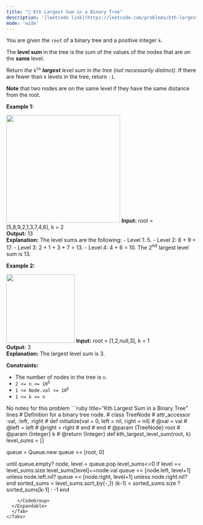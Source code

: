 ```yaml
---
title: "🧀 Kth Largest Sum in a Binary Tree"
description: '[leetcode link](https://leetcode.com/problems/kth-largest-sum-in-a-binary-tree/description/)'
mode: 'wide'
---
```

<Tabs>
  <Tab title="Question" icon="circle-question" iconType="regular">
    <Card>
      <p>You are given the <code>root</code> of a binary tree and a positive integer <code>k</code>.</p>  <p>The <strong>level sum</strong> in the tree is the sum of the values of the nodes that are on the <strong>same</strong> level.</p>  <p>Return<em> the </em><code>k<sup>th</sup></code><em> <strong>largest</strong> level sum in the tree (not necessarily distinct)</em>. If there are fewer than <code>k</code> levels in the tree, return <code>-1</code>.</p>  <p><strong>Note</strong> that two nodes are on the same level if they have the same distance from the root.</p>   <p><strong class="example">Example 1:</strong></p> <img alt="" src="https://assets.leetcode.com/uploads/2022/12/14/binaryytreeedrawio-2.png" style="width: 301px; height: 284px;" />  <strong>Input:</strong> root = [5,8,9,2,1,3,7,4,6], k = 2 <br/> <strong>Output:</strong> 13 <br/> <strong>Explanation:</strong> The level sums are the following: - Level 1: 5. - Level 2: 8 + 9 = 17. - Level 3: 2 + 1 + 3 + 7 = 13. - Level 4: 4 + 6 = 10. The 2<sup>nd</sup> largest level sum is 13.   <p><strong class="example">Example 2:</strong></p> <img alt="" src="https://assets.leetcode.com/uploads/2022/12/14/treedrawio-3.png" style="width: 181px; height: 181px;" />  <strong>Input:</strong> root = [1,2,null,3], k = 1 <br/> <strong>Output:</strong> 3 <br/> <strong>Explanation:</strong> The largest level sum is 3.    <p><strong>Constraints:</strong></p>  <ul>  <li>The number of nodes in the tree is <code>n</code>.</li>  <li><code>2 &lt;= n &lt;= 10<sup>5</sup></code></li>  <li><code>1 &lt;= Node.val &lt;= 10<sup>6</sup></code></li>  <li><code>1 &lt;= k &lt;= n</code></li> </ul> 
    </Card>
  </Tab>
  <Tab title="Solution" icon="lightbulb" iconType="regular" >
    <Card>
      No notes for this problem
</Card>
  <Expandable title="code">
    <CodeGroup dropdown>
```ruby title="Kth Largest Sum in a Binary Tree" lines
# Definition for a binary tree node.
# class TreeNode
#     attr_accessor :val, :left, :right
#     def initialize(val = 0, left = nil, right = nil)
#         @val = val
#         @left = left
#         @right = right
#     end
# end
# @param {TreeNode} root
# @param {Integer} k
# @return {Integer}
def kth_largest_level_sum(root, k)
  level_sums = []
  
  queue = Queue.new
  queue << [root, 0]

  until queue.empty?
    node, level = queue.pop
    level_sums<<0 if level == level_sums.size
    level_sums[level]+=node.val
    queue << [node.left, level+1] unless node.left.nil?
    queue << [node.right, level+1] unless node.right.nil?
  end
  sorted_sums = level_sums.sort_by{-_1}
  (k-1) < sorted_sums.size ? sorted_sums[k-1] : -1
end
```
    </CodeGroup>
  </Expandable>
  </Tab>
</Tabs>